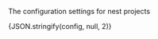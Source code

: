 
The configuration settings for nest projects

<CodeBlock
  language="json"
  title="ESLint Configuration"
  showLineNumbers>
  {JSON.stringify(config, null, 2)}
</CodeBlock>

